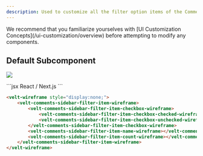 ```yaml
---
description: Used to customize all the filter option items of the Comments Sidebar Filter at once
---
```


<Note>
We recommend that you familiarize yourselves with [UI Customization Concepts](/ui-customization/overview) before attempting to modify any components.
</Note>



## Default Subcomponent
![](/images/customization/filter-item.png)

<RequestExample>
```jsx React / Next.js
<VeltWireframe>
    <VeltCommentsSidebarWireframe.Filter.Item>
        <VeltCommentsSidebarWireframe.Filter.Item.Checkbox>
            <VeltCommentsSidebarWireframe.Filter.Item.Checkbox.Checked />
            <VeltCommentsSidebarWireframe.Filter.Item.Checkbox.Unchecked />
        </VeltCommentsSidebarWireframe.Filter.Item.Checkbox>
        <VeltCommentsSidebarWireframe.Filter.Item.Name />
        <VeltCommentsSidebarWireframe.Filter.Item.Count />
   </VeltCommentsSidebarWireframe.Filter.Item>
</VeltWireframe>
```


```HTML HTML
<velt-wireframe style="display:none;">
    <velt-comments-sidebar-filter-item-wireframe>
        <velt-comments-sidebar-filter-item-checkbox-wireframe>
            <velt-comments-sidebar-filter-item-checkbox-checked-wireframe></velt-comments-sidebar-filter-item-checkbox-checked-wireframe>
            <velt-comments-sidebar-filter-item-checkbox-unchecked-wireframe></velt-comments-sidebar-filter-item-checkbox-unchecked-wireframe>
        </velt-comments-sidebar-filter-item-checkbox-wireframe>
        <velt-comments-sidebar-filter-item-name-wireframe></velt-comments-sidebar-filter-item-name-wireframe>
        <velt-comments-sidebar-filter-item-count-wireframe></velt-comments-sidebar-filter-item-count-wireframe>
    </velt-comments-sidebar-filter-item-wireframe>
</velt-wireframe>
```
</RequestExample>
